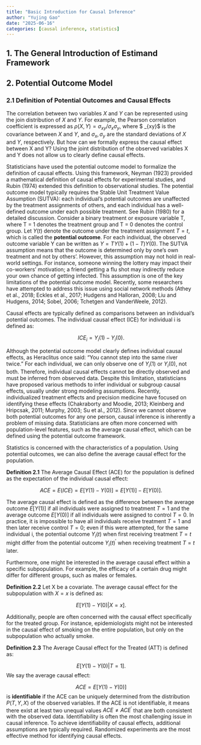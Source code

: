 ```yaml
---
title: "Basic Introduction for Causal Inference"
author: "Yujing Gao"
date: "2025-06-16"
categories: [causal inference, statistics]
---
```


## 1. The General Introduction of Estimand Framework


## 2. Potential Outcome Model

### 2.1 Definition of Potential Outcomes and Causal Effects

The correlation between two variables $X$ and $Y$ can be represented using the join distribution of $X$ and $Y$. For example, the Pearson correlation coefficient is expressed as $\rho(X,Y) = \sigma_{xy}/\sigma_{x}\sigma_{y}$, where $ \sigma_{xy}$ is the covariance between $X$ and $Y$, and $\sigma_{x}, \sigma_{y}$ are the standard deviations of $X$ and $Y$, respectively. But how can we formally express the causal effect between X and Y? Using the joint distribution of the observed variables X and Y does not allow us to clearly define causal effects.

Statisticians have used the potential outcome model to formalize the definition of causal effects. Using this framework, Neyman (1923) provided a mathematical definition of causal effects for experimental studies, and Rubin (1974) extended this definition to observational studies. The potential outcome model typically requires the Stable Unit Treatment Value Assumption (SUTVA): each individual's potential outcomes are unaffected by the treatment assignments of others, and each individual has a well-defined outcome under each possible treatment. See Rubin (1980) for a detailed discussion. Consider a binary treatment or exposure variable T, where T = 1 denotes the treatment group and T = 0 denotes the control group. Let $Y(t)$ denote the outcome under the treatment assignment $T=t$, which is called the **potential outcome**. For each individual, the observed outcome variable Y can be written as $Y = TY(1) + (1-T) Y(0)$. The SUTVA assumption means that the outcome is determined only by one's own treatment and not by others'. However, this assumption may not hold in real-world settings. For instance, someone winning the lottery may impact their co-workers’ motivation; a friend getting a flu shot may indirectly reduce your own chance of getting infected. This assumption is one of the key limitations of the potential outcome model. Recently, some researchers have attempted to address this issue using social network methods (Athey et al., 2018; Eckles et al., 2017; Hudgens and Halloran, 2008; Liu and Hudgens, 2014; Sobel, 2006; Tchetgen and VanderWeele, 2012).

Causal effects are typically defined as comparisons between an individual's potential outcomes. The individual causal effect (ICE) for individual i is defined as:

$$ICE_i = Y_i(1) - Y_i(0).$$


Although the potential outcome model clearly defines individual causal effects, as Heraclitus once said: “You cannot step into the same river twice.” For each individual, we can only observe one of $Y_i(1)$ or $Y_i(0)$, not both. Therefore, individual causal effects cannot be directly observed and must be inferred from observed data. Despite this limitation, statisticians have proposed various methods to infer individual or subgroup causal effects, usually under strong modeling assumptions. Recently, individualized treatment effects and precision medicine have focused on identifying these effects (Chakraborty and Moodie, 2013; Kleinberg and Hripcsak, 2011; Murphy, 2003; Su et al., 2012). Since we cannot observe both potential outcomes for any one person, causal inference is inherently a problem of missing data. Statisticians are often more concerned with population-level features, such as the average causal effect, which can be defined using the potential outcome framework.

Statistics is concerned with the characteristics of a population. Using potential outcomes, we can also define the average causal effect for the population.

**Definition 2.1** The Average Causal Effect (ACE) for the population is defined as the expectation of the individual causal effect:

$$ACE = E(ICE) = E[Y(1) - Y(0)] = E[Y(1)] - E[Y(0)].$$

The average causal effect is defined as the difference between the average outcome $E[Y(1)]$ if all individuals were assigned to treatment $T=1$ and the average outcome $E[Y(0)]$ if all individuals were assigned to control $T=0$. In practice, it is impossible to have all individuals receive treatment $T=1$ and then later receive control $T=0$; even if this were attempted, for the same individual i, the potential outcome $Y_i(t)$ when first receiving treatment $T=t$ might differ from the potential outcome $Y_i(t)^\prime$ when receiving treatment $T=t$ later.


Furthermore, one might be interested in the average causal effect within a specific subpopulation. For example, the efficacy of a certain drug might differ for different groups, such as males or females.

**Definition 2.2** Let X be a covariate. The average causal effect for the subpopulation with $X=x$ is defined as:

$$E[Y(1) - Y(0)|X = x].$$

Additionally, people are often concerned with the causal effect specifically for the treated group. For instance, epidemiologists might not be interested in the causal effect of smoking on the entire population, but only on the subpopulation who actually smoke.


**Definition 2.3** The Average Causal effect for the Treated (ATT) is defined as:

$$E[Y(1) - Y(0)|T=1].$$
We say the average causal effect: 

$$ACE = E[Y(1) - Y(0)]$$
is **identifiable** if the ACE can be uniquely determined from the distribution $P(T,Y,X)$ of the observed variables. If the ACE is not identifiable, it means there exist at least two unequal values $ACE \neq ACE^\prime$ that are both consistent with the observed data. Identifiability is often the most challenging issue in causal inference. To achieve identifiability of causal effects, additional assumptions are typically required. Randomized experiments are the most effective method for identifying causal effects.



<!-- ```{r stg1, message=FALSE, warning=FALSE, paged.print=FALSE, eval = T, echo = F, include = T} -->
<!-- knitr::include_graphics("stg1.png") -->
<!-- ``` -->


